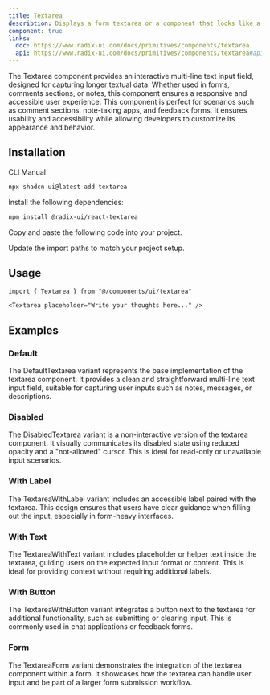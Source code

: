 ```yaml
---
title: Textarea
description: Displays a form textarea or a component that looks like a textarea.
component: true
links:
  doc: https://www.radix-ui.com/docs/primitives/components/textarea
  api: https://www.radix-ui.com/docs/primitives/components/textarea#api-reference
---
```


The Textarea component provides an interactive multi-line text input field, designed for capturing longer textual data. Whether used in forms, comments sections, or notes, this component ensures a responsive and accessible user experience. This component is perfect for scenarios such as comment sections, note-taking apps, and feedback forms. It ensures usability and accessibility while allowing developers to customize its appearance and behavior.

<ComponentPreview name="textarea-demo" description="A textarea component." />

## Installation

<Tabs defaultValue="cli">

<TabsList>
  <TabsTrigger value="cli">CLI</TabsTrigger>
  <TabsTrigger value="manual">Manual</TabsTrigger>
</TabsList>
<TabsContent value="cli">

```bash
npx shadcn-ui@latest add textarea
```

</TabsContent>

<TabsContent value="manual">

<Steps>

<Step>Install the following dependencies:</Step>

```bash
npm install @radix-ui/react-textarea
```

<Step>Copy and paste the following code into your project.</Step>

<ComponentSource name="textarea" />

<Step>Update the import paths to match your project setup.</Step>

</Steps>

</TabsContent>

</Tabs>

## Usage

```tsx
import { Textarea } from "@/components/ui/textarea"
```

```tsx
<Textarea placeholder="Write your thoughts here..." />
```

## Examples

### Default

The DefaultTextarea variant represents the base implementation of the textarea component. It provides a clean and straightforward multi-line text input field, suitable for capturing user inputs such as notes, messages, or descriptions.

<ComponentPreview name="textarea-demo" description="A simple textarea demo." />

### Disabled

The DisabledTextarea variant is a non-interactive version of the textarea component. It visually communicates its disabled state using reduced opacity and a "not-allowed" cursor. This is ideal for read-only or unavailable input scenarios.

<ComponentPreview
  name="textarea-disabled"
  description="A disabled textarea demo."
/>

### With Label

The TextareaWithLabel variant includes an accessible label paired with the textarea. This design ensures that users have clear guidance when filling out the input, especially in form-heavy interfaces.

<ComponentPreview
  name="textarea-with-label"
  className="[&_div.grid]:w-full"
  description="A textarea paired with a label."
/>

### With Text

The TextareaWithText variant includes placeholder or helper text inside the textarea, guiding users on the expected input format or content. This is ideal for providing context without requiring additional labels.

<ComponentPreview
  name="textarea-with-text"
  description="A textarea with placeholder text."
/>

### With Button

The TextareaWithButton variant integrates a button next to the textarea for additional functionality, such as submitting or clearing input. This is commonly used in chat applications or feedback forms.

<ComponentPreview
  name="textarea-with-button"
  description="A textarea with an accompanying button."
/>

### Form

The TextareaForm variant demonstrates the integration of the textarea component within a form. It showcases how the textarea can handle user input and be part of a larger form submission workflow.

<ComponentPreview
  name="textarea-form"
  description="A textarea within a form demo."
/>

